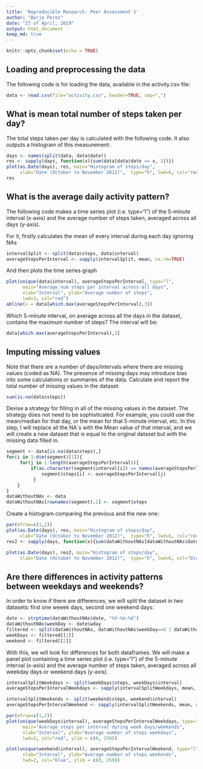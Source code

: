 ---
title: 'Reproducible Research: Peer Assessment 1'
author: "Borja Perez"
date: "27 of April, 2019"
output: html_document
keep_md: true
---

```{r setup, include=FALSE}
knitr::opts_chunk$set(echo = TRUE)
```

## Loading and preprocessing the data

The following code is for loading the data, available in the activity.csv file:

```{r cars, echo = FALSE}
data <- read.csv(file="activity.csv", header=TRUE, sep=",")
```

## What is mean total number of steps taken per day?
The total steps taken per day is calculated with the following code. It also outputs a histogram of this measurement:

```{r }
days <- names(split(data, data$date))
res <- sapply(days, function(x){sum(data[data$date == x, 1])})
plot(as.Date(days), res, main="Histogram of steps/day", 
     xlab="Date (October to November 2012)",  type="h", lwd=6, col="red")
res

```

## What is the average daily activity pattern?
The following code makes a time series plot (i.e. \color{red}{\verb|type = "l"|}type="l") of the 5-minute interval (x-axis) and the average number of steps taken, averaged across all days (y-axis).

For it, firstly calculates the mean of every interval during each day ignoring NAs
```{r}
intervalSplit <- split(data$steps, data$interval)
averageStepsPerInterval <- sapply(intervalSplit, mean, na.rm=TRUE)
```
And then plots the time series graph
```{r}
plot(unique(data$interval), averageStepsPerInterval, type="l",
      main="Average num steps per interval across all days", 
      xlab="Interval", ylab="Average number of steps", 
      lwd=3, col="red")
abline(v = data[which.max(averageStepsPerInterval),3])
```
Which 5-minute interval, on average across all the days in the dataset, contains the maximum number of steps?
The interval will be:
```{r}
data[which.max(averageStepsPerInterval),3]

```
## Imputing missing values

Note that there are a number of days/intervals where there are missing values (coded as \color{red}{\verb|NA|}NA). The presence of missing days may introduce bias into some calculations or summaries of the data.
Calculate and report the total number of missing values in the dataset:
```{r}
sum(is.na(data$steps))
```
Devise a strategy for filling in all of the missing values in the dataset. The strategy does not need to be sophisticated. For example, you could use the mean/median for that day, or the mean for that 5-minute interval, etc. 
In this step, I will replace all the NA`s with the Mean value of that interval, and we will create a new dataset that is equal to the original dataset but with the missing data filled in.


```{r}
segment <- data[is.na(data$steps),] 
for(i in 1:dim(segment)[1]){
     for(j in 1:length(averageStepsPerInterval)){
         if(as.character(segment$interval[i]) == names(averageStepsPerInterval[j])){
             segment$steps[i] <- averageStepsPerInterval[j]
          }
    }
}
dataWithoutNAs <- data
dataWithoutNAs[rownames(segment),1] <- segment$steps
```
Create a histogram comparing the previous and the new one:
```{r }
par(mfrow=c(1,2))
plot(as.Date(days), res, main="Histogram of steps/day", 
     xlab="Date (October to November 2012)",  type="h", lwd=6, col="red")
res2 <- sapply(days, function(x){sum(dataWithoutNAs[dataWithoutNAs$date == x, 1])})

plot(as.Date(days), res2, main="Histogram of steps/day", 
     xlab="Date (October to November 2012)",  type="h", lwd=6, col="blue")


```
## Are there differences in activity patterns between weekdays and weekends?
In order to know if there are differences, we will split the dataset in two datasets: first one weeek days, second one weekend days:

```{r }
date <- strptime(dataWithoutNAs$date, "%Y-%m-%d")
dataWithoutNAs$weekDay <- date$wday
filtered <- split(dataWithoutNAs, dataWithoutNAs$weekDay==6 | dataWithoutNAs == 7)
weekDays <- filtered[[1]]
weekend <- filtered[[2]]
```
With this, we will look for differences for both dataframes. We will make a panel plot containing a time series plot (i.e. \color{red}{\verb|type = "l"|}type="l") of the 5-minute interval (x-axis) and the average number of steps taken, averaged across all weekday days or weekend days (y-axis).

```{r }

intervalSplitWeekdays <- split(weekDays$steps, weekDays$interval)
averageStepsPerIntervalWeekdays <- sapply(intervalSplitWeekdays, mean, na.rm=TRUE)

intervalSplitWeekends <- split(weekend$steps, weekend$interval)
averageStepsPerIntervalWeekend <- sapply(intervalSplitWeekends, mean, na.rm=TRUE)

par(mfrow=c(1,2))
plot(unique(weekDays$interval), averageStepsPerIntervalWeekdays, type="l",
      main="Average steps per interval during week days/weekends", 
      xlab="Interval", ylab="Average number of steps weekdays", 
      lwd=2, col="red", ylim = c(0, 250))

plot(unique(weekend$interval), averageStepsPerIntervalWeekend, type="l",
      xlab="Interval", ylab="Average number of steps weekends", 
      lwd=2, col="blue", ylim = c(0, 250))

```

